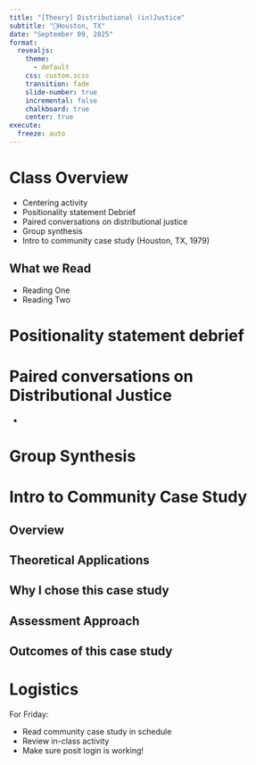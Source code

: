 ```yaml
---
title: "[Theory] Distributional (in)Justice"
subtitle: "📍Houston, TX"
date: "September 09, 2025"
format: 
  revealjs:
    theme:
      - default
    css: custom.scss
    transition: fade
    slide-number: true
    incremental: false 
    chalkboard: true
    center: true
execute:
  freeze: auto
---
```


#  Class Overview 

- Centering activity
- Positionality statement Debrief
- Paired conversations on distributional justice
- Group synthesis
- Intro to community case study (Houston, TX, 1979)

## What we Read

- Reading One
- Reading Two

# Positionality statement debrief

# Paired conversations on Distributional Justice

- 

# Group Synthesis

# Intro to Community Case Study

## Overview

## Theoretical Applications 

## Why I chose this case study

## Assessment Approach

## Outcomes of this case study

# Logistics
For Friday: 

- Read community case study in schedule
- Review in-class activity
- Make sure posit login is working!



